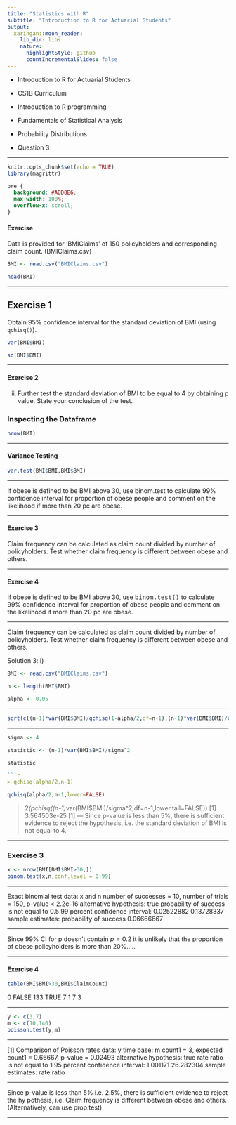 ```yaml
---
title: "Statistics with R"
subtitle: "Introduction to R for Actuarial Students"
output:
  xaringan::moon_reader:
    lib_dir: libs
    nature:
      highlightStyle: github
      countIncrementalSlides: false
---
```


* Introduction to R for Actuarial Students

* CS1B Curriculum

* Introduction to R programming
* Fundamentals of Statistical Analysis
* Probability Distributions

* Question 3

---

```r
knitr::opts_chunk$set(echo = TRUE)
library(magrittr)
```

```css
pre {
  background: #ADD8E6;
  max-width: 100%;
  overflow-x: scroll;
}
```
#### Exercise 

Data is provided for ‘BMIClaims’ of 150 policyholders and corresponding claim count.
(BMIClaims.csv)


```r
BMI <- read.csv("BMIClaims.csv")

head(BMI)
```

---


## Exercise 1

Obtain 95% confidence interval for the standard deviation of BMI (using ``qchisq()``). 

```r
var(BMI$BMI)
```
```r

sd(BMI$BMI)

```


---

#### Exercise 2

ii) Further test the standard deviation of BMI to be equal to 4 by obtaining p value. State
your conclusion of the test. 


### Inspecting the Dataframe

```r
nrow(BMI)
```

---



#### Variance Testing

```r

var.test(BMI$BMI,BMI$BMI)

```

---


If obese is defined to be BMI above 30, use binom.test to calculate 99% confidence
interval for proportion of obese people and comment on the likelihood if more than
20 pc are obese.

---

#### Exercise 3

Claim frequency can be calculated as claim count divided by number of policyholders.
Test whether claim frequency is different between obese and others.

---

#### Exercise 4



If obese is defined to be BMI above 30, use <tt>binom.test()</tt> to calculate 99% confidence
interval for proportion of obese people and comment on the likelihood if more than
20 pc are obese.

---

Claim frequency can be calculated as claim count divided by number of policyholders.
Test whether claim frequency is different between obese and others.

Solution 3:
i)

```r
BMI <- read.csv("BMIClaims.csv")

n <- length(BMI$BMI)

alpha <- 0.05
```



---



```r
sqrt(c((n-1)*var(BMI$BMI)/qchisq(1-alpha/2,df=n-1),(n-1)*var(BMI$BMI)/qchisq(alpha/2,df=n-1)))
```

---

```r
sigma <- 4

statistic <- (n-1)*var(BMI$BMI)/sigma^2

statistic

```r
> qchisq(alpha/2,n-1)
```

```r
qchisq(alpha/2,n-1,lower=FALSE)
```
> 2*(pchisq((n-1)*var(BMI$BMI)/sigma^2,df=n-1,lower.tail=FALSE))
[1] 3.564503e-25
[1]
---
Since p-value is less than 5%, there is sufficient evidence to reject the hypothesis,
i.e. the standard deviation of BMI is not equal to 4.

---

### Exercise 3

```r
x <- nrow(BMI[BMI$BMI>30,])
binom.test(x,n,conf.level = 0.99)
```

---

Exact binomial test
data: x and n
number of successes = 10, number of trials = 150, p-value < 2.2e-16
alternative hypothesis: true probability of success is not equal to 0.5
99 percent confidence interval:
0.02522882 0.13728337
sample estimates:
probability of success
0.06666667

---

Since 99% CI for p doesn’t contain $p=0.2$
it is unlikely that the proportion of obese policyholders is more than 20%.. ..

---

#### Exercise 4

```r
table(BMI$BMI>30,BMI$ClaimCount)

```
0
FALSE 133
TRUE
7
1
7
3

---


```r
y <- c(3,7)
m <- c(10,140)
poisson.test(y,m)
```

---

[1]
Comparison of Poisson rates
data: y time base: m
count1 = 3, expected count1 = 0.66667, p-value = 0.02493
alternative hypothesis: true rate ratio is not equal to 1
95 percent confidence interval:
1.001171 26.282304
sample estimates:
rate ratio

---

Since p-value is less than 5% i.e. 2.5%, there is sufficient evidence to reject the hy
pothesis, i.e. Claim frequency is different between obese and others.
(Alternatively, can use prop.test)

---